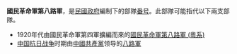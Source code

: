 '''國民革命軍第八路軍'''，是[[民國政府|民國政府]]編制下的部隊[[番号|番号]]。此部隊可能指代以下兩支部隊。

*1920年代由國民革命軍第四軍擴編而來的[[國民革命軍第八路軍_(粵系)|國民革命軍第八路軍 (粵系)]]
*[[中国抗日战争|中国抗日战争]]时期由[[中國共產黨|中國共產黨]]领导的[[八路軍|八路軍]]

{{disambig|Cat=組織機構消歧義}}